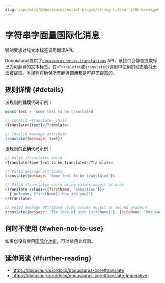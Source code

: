 ```yaml
---
slug: /api/misc/@docusaurus/eslint-plugin/string-literal-i18n-messages
---
```


# 字符串字面量国际化消息

强制要求对纯文本标签调用翻译API。

Docusaurus提供了[`docusaurus write-translations`](../../../cli.mdx#docusaurus-write-translations-sitedir) API，该接口会静态提取标记为可翻译的文本标签。在`<Translate>`或`translate()`调用中使用的动态值将无法被提取。本规则将确保所有翻译调用都是可静态提取的。

## 规则详情 {#details}

该规则的**错误**代码示例：

```js
const text = 'Some text to be translated'

// Invalid <Translate> child
<Translate>{text}</Translate>

// Invalid message attribute
translate({message: text})
```

该规则的**正确**代码示例：

```js
// Valid <Translate> child
<Translate>Some text to be translated</Translate>

// Valid message attribute
translate({message: 'Some text to be translated'})

// Valid <Translate> child using values object as prop
<Translate values={{firstName: 'Sébastien'}}>
  {'Welcome, {firstName}! How are you?'}
</Translate>

// Valid message attribute using values object as second argument
translate({message: 'The logo of site {siteName}'}, {siteName: 'Docusaurus'})
```

## 何时不使用 {#when-not-to-use}

如果您没有使用[国际化功能](../../../i18n/i18n-introduction.mdx)，可以禁用此规则。

## 延伸阅读 {#further-reading}

- https://docusaurus.io/docs/docusaurus-core#translate
- https://docusaurus.io/docs/docusaurus-core#translate-imperative
